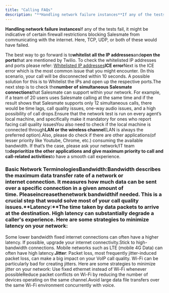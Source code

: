 ```yaml
---
title: "Calling FAQs"
description: "**Handling network failure instances**If any of the tests fail, it might be indicative of certain firewall restrictions blocking Salesmate from commun..."
---
```


**Handling network failure instances**If any of the tests fail, it might be indicative of certain firewall restrictions blocking Salesmate from communicating with the internet. Here, TCP, UDP, or both of these would have failed.

The best way to go forward is to**whitelist all the IP addresses**and**open the ports**that are mentioned by Twilio. To check the whitelisted IP addresses and ports please refer: [Whitelisted IP addresses](https://support.salesmate.io/hc/en-us/articles/360033526192)**ICE error**Next is the ICE error which is the most common issue that you might encounter. (In this scenario, your call will be disconnected within 10 seconds. A possible solution for this is to Whitelist the IPs and open up the respective ports.The next step is to check the**number of simultaneous Salesmate connections**that Salesmate can support within your network. For example, if a team of 20 users uses Salesmate calling at the same time and if the result shows that Salesmate supports only 12 simultaneous calls, there would be time lags, call quality issues, one-way audio issues, and a high possibility of call drops.Ensure that the network test is run on every agent’s local machine, and specifically make it mandatory for ones who report facing call quality issuesYou also need to check if the local machine is connected through**LAN or the wireless channel**(LAN is always the preferred option).Also, please do check if there are other applications(of lesser priority like Youtube, Chrome, etc.) consuming the available bandwidth. If that’s the case, please ask your network/IT team to**deprioritize the other applications and give maximum priority to call and call-related activities**to have a smooth call experience.

### Basic Network Terminologies**Bandwidth:**Bandwidth describes the maximum data transfer rate of a network or internet connection. It measures how much data can be sent over a specific connection in a given amount of time. Please**increase**the**network bandwidth**if needed. This is a crucial step that would solve most of your call quality issues.**Latency:**The time taken by data packets to arrive at the destination. High latency can substantially degrade a caller's experience. Here are some strategies to minimize latency on your network:
Some lower bandwidth fixed internet connections can often have a higher latency. If possible, upgrade your internet connectivity.Stick to high-bandwidth connections. Mobile networks such as LTE (mobile 4G Data) can often have high latency.**Jitter**: Packet loss, most frequently jitter-induced packet loss, can make a big impact on your VoIP call quality. Wi-Fi can be particularly bad for creating jitters. Here are some strategies to minimize jitter on your network:
Use fixed ethernet instead of Wi-Fi whenever possibleReduce packet conflicts on Wi-Fi by reducing the number of devices operating on the same channel.Avoid large data file transfers over the same Wi-Fi environment concurrently with voice.
